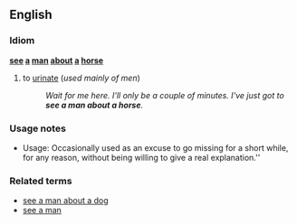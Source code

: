 ==English==

===Idiom===
'''[[see]] [[a]] [[man]] [[about]] [[a]] [[horse]]'''

# {{slang|idiomatic|euphemism|rare}} to [[urinate]] (''used mainly of men'')
#:''Wait for me here. I'll only be a couple of minutes. I've just got to '''see a man about a horse'''.''

===Usage notes===
*Usage: Occasionally used as an excuse to go missing for a short while, for any reason, without being willing to give a real explanation.''

===Related terms===
*[[see a man about a dog]]
*[[see a man]]
